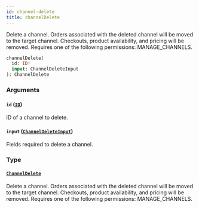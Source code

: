 ```yaml
---
id: channel-delete
title: channelDelete
---
```



Delete a channel. Orders associated with the deleted channel will be moved to the target channel. Checkouts, product availability, and pricing will be removed. Requires one of the following permissions: MANAGE_CHANNELS.

```graphql
channelDelete(
  id: ID!
  input: ChannelDeleteInput
): ChannelDelete
```


### Arguments

#### `id` ([`ID`](../../../developer/api-reference/scalars/id))

ID of a channel to delete.


#### `input` ([`ChannelDeleteInput`](../../../developer/api-reference/inputs/channel-delete-input))

Fields required to delete a channel.


### Type

#### [`ChannelDelete`](../../../developer/api-reference/objects/channel-delete) 

Delete a channel. Orders associated with the deleted channel will be moved to the target channel. Checkouts, product availability, and pricing will be removed. Requires one of the following permissions: MANAGE_CHANNELS.




